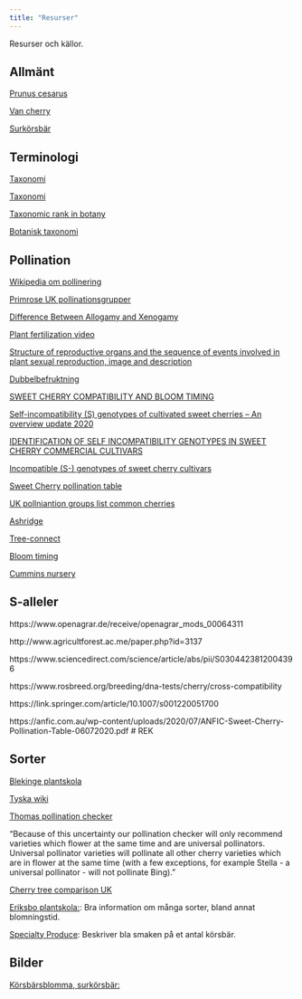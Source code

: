```yaml
---
title: "Resurser"
---
```


Resurser och källor.

## Allmänt

[Prunus cesarus](https://en.wikipedia.org/wiki/Prunus_cerasus)

[Van cherry](https://en.wikipedia.org/wiki/Van_cherry)

[Surkörsbär](https://en.wikipedia.org/wiki/Prunus_cerasus#Origins_and_cultivation)

<!-- Bok Webster A.D & Looney N.E (red) (1996) Cherries: Crop physiology, production and uses. Cambridge, CAB INTERNATIONAL Kap. 3, 5, 7, 8, 15. -->

<!-- https://svensktradgard.se/ -->

## Terminologi

[Taxonomi](https://botanicalsociety.org.za/the-science-of-names-an-introduction-to-plant-taxonomy/)

[Taxonomi](https://glossary.lias.net/wiki/Taxonomic_rank)

[Taxonomic rank in botany](https://en.wikipedia.org/wiki/Taxonomic_rank#Ranks_in_botany)

[Botanisk taxonomi](https://en.wikipedia.org/wiki/Taxonomic_rank#Ranks_in_botany)

## Pollination

[Wikipedia om pollinering](https://sv.wikipedia.org/wiki/Pollinering)

[Primrose UK pollinationsgrupper](https://www.primrose.co.uk/blog/plants/cherry-fruit-trees-pollination-varieties-guide/)
<!-- Self-sterile cherry trees require another variety flowering at the same time to ensure fertilisation. They are henceforth put into flowering groups from 1 (very early) to 6 (very late). A cherry tree can be partnered with a cherry that is plus or minus 1 (+-1) its own group. -->


[Difference Between Allogamy and Xenogamy](https://pediaa.com/difference-between-allogamy-and-xenogamy/)

[Plant fertilization video](https://study.com/academy/lesson/plant-fertilization-process-definition-quiz.html)

[Structure of reproductive organs and the sequence of events involved in plant sexual reproduction, image and description](https://www.researchgate.net/figure/Structure-of-reproductive-organs-and-the-sequence-of-events-involved-in-plant-sexual_fig1_303994517)

[Dubbelbefruktning](https://en.wikipedia.org/wiki/Double_fertilization)

[SWEET CHERRY COMPATIBILITY AND BLOOM TIMING](https://anfic.com.au/wp-content/uploads/2022/05/ANFIC-Sweet-Cherry-Pollination-Table-13042022.pdf)

[Self-incompatibility (S) genotypes of cultivated sweet cherries – An overview update 2020](https://www.openagrar.de/receive/openagrar_mods_00064311)

[IDENTIFICATION OF SELF INCOMPATIBILITY GENOTYPES IN SWEET CHERRY COMMERCIAL CULTIVARS](http://www.agricultforest.ac.me/paper.php?id=3137)

[Incompatible (S-) genotypes of sweet cherry cultivars](https://www.sciencedirect.com/science/article/abs/pii/S0304423812004396)
<!-- An update of the S-genotype of 734 sweet cherries was summarized. The data includes results of 51 new varieties supplemented with data from various published sources and personal information up to 2012 -->

[Sweet Cherry pollination table](https://anfic.com.au/wp-content/uploads/2020/07/ANFIC-Sweet-Cherry-Pollination-Table-06072020.pdf)

[UK pollniantion groups list common cherries](https://www.gardenfocused.co.uk/fruitarticles/cherry/pollination.php)

<!-- "Suitable pollination partners include those in the same pollination group and the pollination group above and below. For instance, Merton Bigarreau is in pollination 3. It can be pollinated by  varieties not only in pollination group three but also in the groups 2 and 4." -->

[Ashridge](https://www.ashridgetrees.co.uk/advice/pollinating-cherry-trees)

[Tree-connect](https://treeconnect.com/cherry-tree-pollenizer/)

[Bloom timing](https://treeconnect.com/cherry-tree-pollenizer/)

[Cummins nursery](https://www.cumminsnursery.com/learn-trees/fruit-tree-bloom-dates/)
<!-- "Because sweet cherry pollination is complicated, we always recommend that growers start with one self-fertile “universal pollenizer.” This way you are guaranteed to have at least some cherries in your crop. Once you start adding trees to your cherry collection, you will likely have questions about bloom times. The two lists below are groups that will not make good pairings because their bloom times are at the opposite ends of the sweet cherry bloom period:" -->
<!-- "We do not recommend using tart cherries as pollenizers for sweet cherries, as the bloom time for tart cherries is usually later than that of sweet cherries." -->

## S-alleler

https://www.openagrar.de/receive/openagrar_mods_00064311

http://www.agricultforest.ac.me/paper.php?id=3137

https://www.sciencedirect.com/science/article/abs/pii/S0304423812004396

https://www.rosbreed.org/breeding/dna-tests/cherry/cross-compatibility

https://link.springer.com/article/10.1007/s001220051700

https://anfic.com.au/wp-content/uploads/2020/07/ANFIC-Sweet-Cherry-Pollination-Table-06072020.pdf  # REK


<!-- Schuster, Mirko Mirko (2020): Self-incompatibility (S) genotypes of cultivated sweet cherries – An overview update 2020. OpenAgrar Repository. Online unter: https://www.openagrar.de/receive/openagrar_mods_00064311. -->
<!-- - Här finns excelfiler för nedladdning -->

## Sorter

[Blekinge plantskola](https://organicfruittrees.eu/products/buttners-rote)
<!-- Mognad: juli = tidigt //aug = mellan // sept = sen -->
<!-- Skörd: bra / medel / liten -->

[Tyska wiki](https://de.wikipedia.org/wiki/Liste_von_Kirschsorten)

[Thomas pollination checker](https://thomasfruittrees.eu/pollinationchecker.aspx)

"Because of this uncertainty our pollination checker will only recommend varieties which flower at the same time and are universal pollinators. Universal pollinator varieties will pollinate all other cherry varieties which are in flower at the same time (with a few exceptions, for example Stella - a universal pollinator - will not pollinate Bing). "

[Cherry tree comparison UK](https://www.gardenfocused.co.uk/fruitarticles/cherry/varieties.php)

[Eriksbo plantskola:](http://www.eriksbo-plantskola.se/): Bra information om många sorter, bland annat blomningstid.

[Specialty Produce](https://specialtyproduce.com/produce/Schattenmorelle_Cherries_17828.php): Beskriver bla smaken på et antal körsbär.

<!-- Tysk sida: https://www.gartenbaumschule-becker.de/artikel/76864/suesskirsche-schneiders-spaete-knorpelkirsche -->

## Bilder

[Körsbärsblomma, surkörsbär:](https://commons.wikimedia.org/wiki/File:Prunus_cerasus_blossom_1.jpg)

<!-- Note: Finns i hög upplösning. -->
